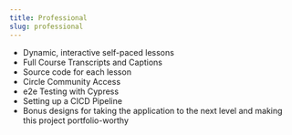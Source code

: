 ```yaml
---
title: Professional
slug: professional
---
```


- Dynamic, interactive self-paced lessons
- Full Course Transcripts and Captions
- Source code for each lesson
- Circle Community Access
- e2e Testing with Cypress
- Setting up a CICD Pipeline
- Bonus designs for taking the application to the next level and making this project portfolio-worthy
